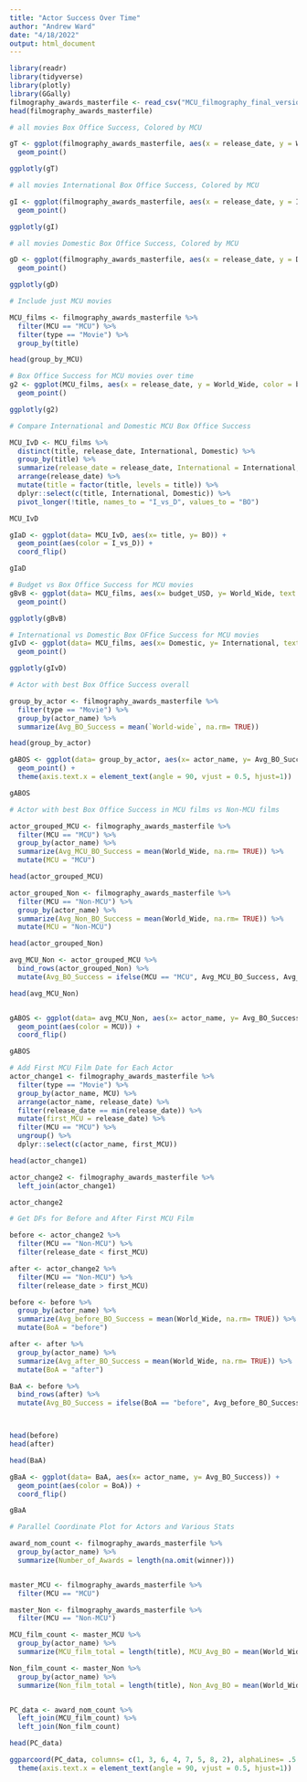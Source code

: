 ```yaml
---
title: "Actor Success Over Time"
author: "Andrew Ward"
date: "4/18/2022"
output: html_document
---
```


```r
library(readr)
library(tidyverse)
library(plotly)
library(GGally)
filmography_awards_masterfile <- read_csv("MCU_filmography_final_version.csv")
head(filmography_awards_masterfile)

```


```r
# all movies Box Office Success, Colored by MCU

gT <- ggplot(filmography_awards_masterfile, aes(x = release_date, y = World_Wide, color = MCU, text = title)) +
  geom_point()

ggplotly(gT)

```



```r
# all movies International Box Office Success, Colored by MCU

gI <- ggplot(filmography_awards_masterfile, aes(x = release_date, y = International, color = MCU, text = title)) +
  geom_point()

ggplotly(gI)

```


```r
# all movies Domestic Box Office Success, Colored by MCU

gD <- ggplot(filmography_awards_masterfile, aes(x = release_date, y = Domestic, color = MCU, text = title)) +
  geom_point()

ggplotly(gD)

```







```r
# Include just MCU movies

MCU_films <- filmography_awards_masterfile %>%
  filter(MCU == "MCU") %>%
  filter(type == "Movie") %>%
  group_by(title)

head(group_by_MCU)

```

```r
# Box Office Success for MCU movies over time
g2 <- ggplot(MCU_films, aes(x = release_date, y = World_Wide, color = budget_USD, text = actor_name)) +
  geom_point()

ggplotly(g2)

```


```r
# Compare International and Domestic MCU Box Office Success

MCU_IvD <- MCU_films %>%
  distinct(title, release_date, International, Domestic) %>%
  group_by(title) %>%
  summarize(release_date = release_date, International = International, Domestic = Domestic) %>%
  arrange(release_date) %>%
  mutate(title = factor(title, levels = title)) %>%
  dplyr::select(c(title, International, Domestic)) %>%
  pivot_longer(!title, names_to = "I_vs_D", values_to = "BO")

MCU_IvD

gIaD <- ggplot(data= MCU_IvD, aes(x= title, y= BO)) +
  geom_point(aes(color = I_vs_D)) +
  coord_flip()

gIaD

```

```r
# Budget vs Box Office Success for MCU movies
gBvB <- ggplot(data= MCU_films, aes(x= budget_USD, y= World_Wide, text = title)) +
  geom_point()

ggplotly(gBvB)

```



```r
# International vs Domestic Box OFfice Success for MCU movies
gIvD <- ggplot(data= MCU_films, aes(x= Domestic, y= International, text= title)) +
  geom_point()

ggplotly(gIvD)

```



```r
# Actor with best Box Office Success overall

group_by_actor <- filmography_awards_masterfile %>%
  filter(type == "Movie") %>%
  group_by(actor_name) %>%
  summarize(Avg_BO_Success = mean(`World-wide`, na.rm= TRUE))

head(group_by_actor)

gABOS <- ggplot(data= group_by_actor, aes(x= actor_name, y= Avg_BO_Success)) +
  geom_point() +
  theme(axis.text.x = element_text(angle = 90, vjust = 0.5, hjust=1))

gABOS

```

```r
# Actor with best Box Office Success in MCU films vs Non-MCU films

actor_grouped_MCU <- filmography_awards_masterfile %>%
  filter(MCU == "MCU") %>%
  group_by(actor_name) %>%
  summarize(Avg_MCU_BO_Success = mean(World_Wide, na.rm= TRUE)) %>%
  mutate(MCU = "MCU")

head(actor_grouped_MCU)

actor_grouped_Non <- filmography_awards_masterfile %>%
  filter(MCU == "Non-MCU") %>%
  group_by(actor_name) %>%
  summarize(Avg_Non_BO_Success = mean(World_Wide, na.rm= TRUE)) %>%
  mutate(MCU = "Non-MCU")

head(actor_grouped_Non)

avg_MCU_Non <- actor_grouped_MCU %>%
  bind_rows(actor_grouped_Non) %>%
  mutate(Avg_BO_Success = ifelse(MCU == "MCU", Avg_MCU_BO_Success, Avg_Non_BO_Success))

head(avg_MCU_Non)


gABOS <- ggplot(data= avg_MCU_Non, aes(x= actor_name, y= Avg_BO_Success)) +
  geom_point(aes(color = MCU)) +
  coord_flip()

gABOS


```


```r
# Add First MCU Film Date for Each Actor
actor_change1 <- filmography_awards_masterfile %>%
  filter(type == "Movie") %>%
  group_by(actor_name, MCU) %>%
  arrange(actor_name, release_date) %>%
  filter(release_date == min(release_date)) %>%
  mutate(first_MCU = release_date) %>%
  filter(MCU == "MCU") %>%
  ungroup() %>%
  dplyr::select(c(actor_name, first_MCU))

head(actor_change1)

actor_change2 <- filmography_awards_masterfile %>%
  left_join(actor_change1)

actor_change2


```


```r
# Get DFs for Before and After First MCU Film

before <- actor_change2 %>%
  filter(MCU == "Non-MCU") %>%
  filter(release_date < first_MCU)

after <- actor_change2 %>%
  filter(MCU == "Non-MCU") %>%
  filter(release_date > first_MCU)

before <- before %>%
  group_by(actor_name) %>%
  summarize(Avg_before_BO_Success = mean(World_Wide, na.rm= TRUE)) %>%
  mutate(BoA = "before")

after <- after %>%
  group_by(actor_name) %>%
  summarize(Avg_after_BO_Success = mean(World_Wide, na.rm= TRUE)) %>%
  mutate(BoA = "after")

BaA <- before %>%
  bind_rows(after) %>%
  mutate(Avg_BO_Success = ifelse(BoA == "before", Avg_before_BO_Success, Avg_after_BO_Success))



head(before)
head(after)

head(BaA)

gBaA <- ggplot(data= BaA, aes(x= actor_name, y= Avg_BO_Success)) +
  geom_point(aes(color = BoA)) +
  coord_flip()

gBaA

```


```r
# Parallel Coordinate Plot for Actors and Various Stats

award_nom_count <- filmography_awards_masterfile %>%
  group_by(actor_name) %>%
  summarize(Number_of_Awards = length(na.omit(winner)))


master_MCU <- filmography_awards_masterfile %>%
  filter(MCU == "MCU")

master_Non <- filmography_awards_masterfile %>%
  filter(MCU == "Non-MCU")

MCU_film_count <- master_MCU %>%
  group_by(actor_name) %>%
  summarize(MCU_film_total = length(title), MCU_Avg_BO = mean(World_Wide, na.rm= TRUE), MCU_Avg_Budget = mean(budget_USD, na.rm= TRUE))

Non_film_count <- master_Non %>%
  group_by(actor_name) %>%
  summarize(Non_film_total = length(title), Non_Avg_BO = mean(World_Wide, na.rm= TRUE), Non_Avg_Budget = mean(budget_USD, na.rm= TRUE))


PC_data <- award_nom_count %>%
  left_join(MCU_film_count) %>%
  left_join(Non_film_count)

head(PC_data)

ggparcoord(PC_data, columns= c(1, 3, 6, 4, 7, 5, 8, 2), alphaLines= .5, scale= "uniminmax")  +
  theme(axis.text.x = element_text(angle = 90, vjust = 0.5, hjust=1))

```




















